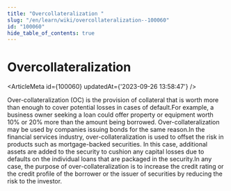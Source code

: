 ```yaml
---
title: "Overcollateralization "
slug: "/en/learn/wiki/overcollateralization--100060"
id: "100060"
hide_table_of_contents: true
---
```



# Overcollateralization 

<ArticleMeta id={100060} updatedAt={'2023-09-26 13:58:47'} />
<div className='border-solid border-b border-t-0 my-4 border-[var(--ifm-color-gray-300)]' />

Over-collateralization (OC) is the provision of collateral that is worth more than enough to cover potential losses in cases of default.For example, a business owner seeking a loan could offer property or equipment worth 10% or 20% more than the amount being borrowed. Over-collateralization may be used by companies issuing bonds for the same reason.In the financial services industry, over-collateralization is used to offset the risk in products such as mortgage-backed securities. In this case, additional assets are added to the security to cushion any capital losses due to defaults on the individual loans that are packaged in the security.In any case, the purpose of over-collateralization is to increase the credit rating or the credit profile of the borrower or the issuer of securities by reducing the risk to the investor.
